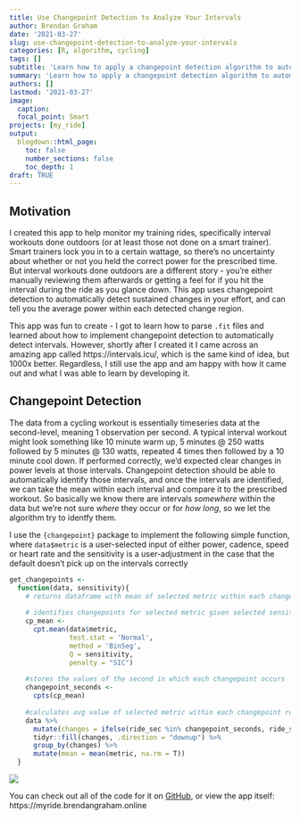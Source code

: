 ```yaml
---
title: Use Changepoint Detection to Analyze Your Intervals
author: Brendan Graham
date: '2021-03-27'
slug: use-changepoint-detection-to-analyze-your-intervals
categories: [R, algorithm, cycling]
tags: []
subtitle: 'Learn how to apply a changepoint detection algorithm to automatically identify changes in a process'
summary: 'Learn how to apply a changepoint detection algorithm to automatically identify changes in a process'
authors: []
lastmod: '2021-03-27'
image:
  caption:
  focal_point: Smart
projects: [my_ride]
output:
  blogdown::html_page:
    toc: false
    number_sections: false
    toc_depth: 1
draft: TRUE
---
```


## Motivation

I created this app to help monitor my training rides, specifically  interval workouts done outdoors (or at least those not done on a smart trainer). Smart trainers lock you in to a certain wattage, so there's no uncertainty about whether or not you held the correct power for the prescribed time. But interval workouts done outdoors are a different story - you're either manually reviewing them afterwards or getting a feel for if you hit the interval during the ride as you glance down. This app uses changepoint detection to automatically detect sustained changes in your effort, and can tell you the average power within each detected change region.

This app was fun to create - I got to learn how to parse `.fit` files and learned about how to implement changepoint detection to automatically detect intervals. However, shortly after I created it I came across an amazing app called https://intervals.icu/, which is the same kind of idea, but 1000x better. Regardless, I still use the app and am happy with how it came out and what I was able to learn by developing it.

## Changepoint Detection

The data from a cycling workout is essentially timeseries data at the second-level, meaning 1 observation per second. A typical interval workout might look something like 10 minute warm up, 5 minutes @ 250 watts followed by 5 minutes @ 130 watts, repeated 4 times then followed by a 10 minute cool down. If performed correctly, we'd expected clear changes in power levels at those intervals. Changepoint detection should be able to automatically identify those intervals, and once the intervals are identified, we can take the mean within each interval and compare it to the prescribed workout. So basically we know there are intervals *somewhere* within the data but we're not sure *where* they occur or for *how long*, so we let the algorithm try to identfy them.

I use the `{changepoint}` package to implement the following simple function, where `data$metric` is a user-selected input of either power, cadence, speed or heart rate and the sensitivity is a user-adjustment in the case that the default doesn't pick up on the intervals correctly

```r
get_changepoints <-
  function(data, sensitivity){
    # returns dataframe with mean of selected metric within each changepoint region
    
    # identifies changepoints for selected metric given selected sensitivity level
    cp_mean <-
      cpt.mean(data$metric,
               test.stat = 'Normal',
               method = 'BinSeg',
               Q = sensitivity,
               penalty = "SIC")
    
    #stores the values of the second in which each changepoint occurs
    changepoint_seconds <-
      cpts(cp_mean)
    
    #calculates avg value of selected metric within each changepoint region
    data %>%
      mutate(changes = ifelse(ride_sec %in% changepoint_seconds, ride_sec, NA_real_)) %>%
      tidyr::fill(changes, .direction = "downup") %>%
      group_by(changes) %>%
      mutate(mean = mean(metric, na.rm = T))
  }

```


![](myride_example.gif)


You can check out all of the code for it on [GitHub](https://github.com/brndngrhm/my_ride), or view the app itself: https://myride.brendangraham.online
